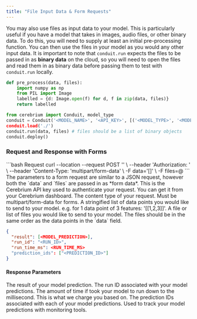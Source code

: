 ```yaml
---
title: "File Input Data & Form Requests"
---
```


You may also use files as input data to your model. 
This is particularly useful if you have a model that takes in images, audio files, or other binary data. 
To do this, you will need to supply at least an initial pre-processing function. 
You can then use the files in your model as you would any other input data.
It is important to note that `conduit.run` expects the files to be passed in as **binary data** on the cloud, so you will need to open the files and read them in as binary data before passing them to test with `conduit.run` locally.

```python
def pre_process(data, files):
    import numpy as np
    from PIL import Image
    labelled = {d: Image.open(f) for d, f in zip(data, files)}
    return labelled

from cerebrium import Conduit, model_type
conduit = Conduit('<MODEL_NAME>', '<API_KEY>', [('<MODEL_TYPE>', '<MODEL_FILE>')], {"pre": pre_process"})
conduit.load('./')
conduit.run(data, files) # files should be a list of binary objects
conduit.deploy()
```

### Request and Response with Forms

<RequestExample>
```bash Request
  curl --location --request POST '<ENDPOINT>' \
      --header 'Authorization: <API_KEY>' \
      --header 'Content-Type: 'multipart/form-data' \
      -F data='[<DATA_INPUT>]' \
      -F files=@<FILES_PATH>
```
</RequestExample>
The parameters to a form request are similar to a JSON request, however both the `data` and `files` are passed in as *form data*.

<ParamField header="Authorization" type="string" required>
  This is the Cerebrium API key used to authenticate your request. You can get it from your Cerebrium dashboard.
</ParamField>
<ParamField body="Content-Type" type="string" required>
   The content type of your request. Must be multipart/form-data for forms.
</ParamField>
<ParamField form="data" type="string" required>
   A stringified list of data points you would like to send to your model. e.g. for 1 data point of 3 features: '[[1,2,3]]'.
</ParamField>
<ParamField form="files" type="file" required>
   A file or list of files you would like to send to your model. The files should be in the same order as the data points in the `data` field.
</ParamField>


<ResponseExample>

```json Response
{
  "result": [<MODEL_PREDICTION>],
  "run_id": "<RUN_ID>",
  "run_time_ms": <RUN_TIME_MS>
  "prediction_ids": ["<PREDICTION_ID>"]
}
```
</ResponseExample>

#### Response Parameters
<ResponseField name="result" type="array" required>
  The result of your model prediction.
</ResponseField>
<ResponseField name="run_id" type="string" required>
  The run ID associated with your model predictions.
</ResponseField>
<ResponseField name="run_time_ms" type="float" required>
  The amount of time if took your model to run down to the millisecond. This is what we charge you based on.
</ResponseField>
<ResponseField name="prediction_ids" type="array" required>
  The prediction IDs associated with each of your model predictions. Used to track your model predictions with monitoring tools.
</ResponseField>